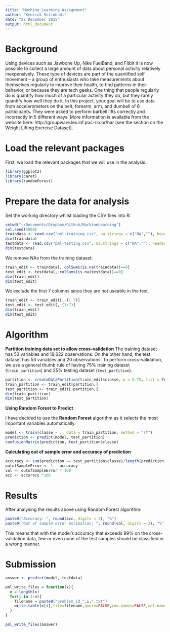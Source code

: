 ```yaml
---
title: "Machine Learning Assignment"
author: "Kenrick Setiobudi"
date: "27 December 2015"
output: html_document
---
```


# Background
Using devices such as Jawbone Up, Nike FuelBand, and Fitbit it is now possible to collect a large amount of data about personal activity relatively inexpensively. These type of devices are part of the quantified self movement – a group of enthusiasts who take measurements about themselves regularly to improve their health, to find patterns in their behavior, or because they are tech geeks. One thing that people regularly do is quantify how much of a particular activity they do, but they rarely quantify how well they do it. In this project, your goal will be to use data from accelerometers on the belt, forearm, arm, and dumbell of 6 participants. They were asked to perform barbell lifts correctly and incorrectly in 5 different ways. More information is available from the website here: http://groupware.les.inf.puc-rio.br/har (see the section on the Weight Lifting Exercise Dataset). 

# Load the relevant packages
First, we load the relevant packages that we will use in the analysis.

```r
library(ggplot2) 
library(caret)
library(randomForest)
```

# Prepare the data for analysis
Set the working directory whilst loading the CSV files into R:
```r
setwd("~/Documents/Dropbox/GitHub/MachineLearning")
set.seed(5000)
traindata <- read.csv("pml-training.csv", na.strings = c("NA",""), header = T)
dim(traindata)
testdata <- read.csv("pml-testing.csv", na.strings = c("NA",""), header = T)
dim(testdata)
```

We remove NAs from the training dataset:
```r
train_edit <- traindata[, colSums(is.na(traindata))==0]
test_edit <- testdata[, colSums(is.na(testdata))==0]
dim(train_edit)
dim(test_edit)
```

We exclude the first 7 columns since they are not useable in the test.
```r
train_edit <- train_edit[,-(1:7)]
test_edit <- test_edit[,-(1:7)]
dim(train_edit)
dim(test_edit)
```

# Algorithm
__Partition training data set to allow cross-validation__
The training dataset has 53 variables and 19,622 observations.
On the other hand, the test dataset has 53 variables and 20 observations.
To perform cross-validation, we use a general thumb rule of having 75% training dataset (`train_partition`) and 25% testing dataset (`test_partition`).

```r
partition <- createDataPartition(train_edit$classe, p = 0.75, list = FALSE)
train_partition <- train_edit[partition,]
test_partition <- train_edit[-partition,]
dim(train_partition)
dim(test_partition)

```

__Using Random Forest to Predict__

I have decided to use the __Random Forest__ algorithm as it selects the most important variables automatically.

```r
model <- train(classe ~ ., data = train_partition, method = "rf")
prediction <- predict(model, test_partition)
confusionMatrix(prediction, test_partition$classe)
```

__Calculating out of sample error and accuracy of prediction__
```r
accuracy <- sum(prediction == test_partition$classe)/length(prediction)
outofSampleError <- 1 - accuracy
val <- outofSampleError * 100
acc <- accuracy *100
```

# Results
After analysing the results above using Random Forest algorithm:

```r
paste0("Accuracy: ", round(acc, digits = 2), "%")
paste0("Out of sample error estimation: ", round(val, digits = 2), "%")
```

This means that with the model's accuracy that exceeds 99% on the cross-validation data, few or even none of the test samples should be classified in a wrong manner.

# Submission
```r
answer <- predict(model, testdata)

pml_write_files = function(x){
  n = length(x)
  for(i in 1:n){
    filename = paste0("problem_id_",i,".txt")
    write.table(x[i],file=filename,quote=FALSE,row.names=FALSE,col.names=FALSE)
  }
}

pml_write_files(answer)
```